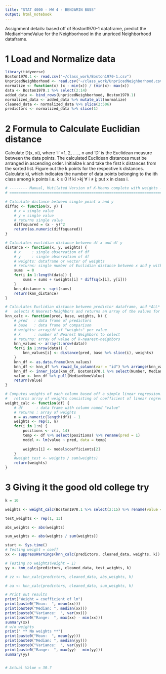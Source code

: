 ---
title: "STAT 4000 - HW 4 - BENJAMIN BUSS"
output: html_notebook
---

Assignment details: based off of Boston1970-1 dataframe, predict the MedianHomeValue for the Neighborhood in the unpriced Neighborhood dataframe.



# 1 Load and Normalize data
```{r}
library(tidyverse)
Boston1970.1 <- read.csv("~/class_work/Boston1970-1.csv")
UnpricedNeighborhood <- read.csv("~/class_work/UnpricedNeighborhood.csv")
normalize <- function(x) (x - min(x)) / (min(x)- max(x))
data <- Boston1970.1 %>% select(2:14)
added_data <- bind_rows(UnpricedNeighborhood, Boston1970.1)
normalized_data <- added_data %>% mutate_all(normalize)
cleaned_data <- normalized_data %>% slice(2:506)
predictors <- normalized_data %>% slice(1)
```




# 2 Formula to Calculate Euclidian distance

Calculate D(x, xi), where 'i' =1, 2, ….., n and 'D' is the Euclidean measure between the data points.
The calculated Euclidean distances must be arranged in ascending order.
Initialize k and take the first k distances from the sorted list.
Figure out the k points for the respective k distances.
Calculate ki, which indicates the number of data points belonging to the ith class among k points i.e. k ≥ 0
If ki >kj ∀ i ≠ j; put x in class i.
```{r}
# -------- Manual, Mutilated Version of K-Means complete with weights --------
# ============================================================================

# Calculate distance between single point x and y
diffsq <- function(x, y) {
    # x = single value
    # y = single value
    # returns single value
    diffsquared = (x - y)^2
    return(as.numeric(diffsquared))
}

# Calculates euclidian distance between df x and df y
distance <- function(x, y, weights) {
    # x     : single observation of df
    # y     : single observation of df
    # weights: dataframe or vector of weights
    # returns: single number of Euclidian distance between x and y with given weight
    sums  = 0 
    for(i in 1:length(data)) {
        sums = sums + (weights[i] * diffsq(x[i], y[i]))
    }
    knn_distance <- sqrt(sums)
    return(knn_distance)
}

# Calculates Euclidian distance between predictor dataframe, and *ALL* training values
#   selects K Nearest-Neighbors and returns an array of the values for those Neighborhoods
knn_calc <- function(pred, base, weights, k) {
    # pred   : data frame of predictors
    # base   : data frame of comparison
    # weights: array/df of "weights" per value
    # k      : number of Nearest Neighbors to select
    # returns: array of value of k-nearest-neighbors
    knn_values <- array(1:nrow(data))
    for(i in 1:nrow(data)) {
        knn_values[i] <- distance(pred, base %>% slice(i), weights)
    }
    knn_df <- as.data.frame(knn_values)
    knn_df <- knn_df %>% rowid_to_column(var = "id") %>% arrange(knn_values) %>% slice(1:k)
    knn_df <- inner_join(knn_df, Boston1970.1 %>% select(Number, MedianHomeValue), by = c("id" = "Number"))
    value <- knn_df %>% pull(MedianHomeValue)
    return(value)
}

# Computes weights of each column based off a simple linear regression. 
#   returns array of weights consisting of coefficient of linear regression.
weight_calc <- function(df) {
    # df      : data frame with column named "value"
    # returns : array of weights
    n = as.numeric(length(df)) - 1
    weights <- rep(1, n)
    for(i in 1:n) {
        positions <- c(i, 14)
        temp <- df %>% select(positions) %>% rename(pred = 1)
        model <- lm(value ~ pred, data = temp)
        
        weights[i] <- model$coefficients[2]
    }
    #weight_test <- weights / sum(weights)
    return(weights)
}
```







# 3 Giving it the good old college try
```{r, message = FALSE, warnings = FALSE}
k = 10

weights <- weight_calc(Boston1970.1 %>% select(2:15) %>% rename(value = MedianHomeValue))

test_weights <- rep(1, 13)

abs_weights <- abs(weights)

sum_weights <- abs(weights / sum(weights))

start <- Sys.time()
# Testing weight = coeff
xx <- suppressWarnings(knn_calc(predictors, cleaned_data, weights, k))

# Testing no weights(weight = 1)
yy <- knn_calc(predictors, cleaned_data, test_weights, k)

# zz <- knn_calc(predictors, cleaned_data, abs_weights, k)

# aa <- knn_calc(predictors, cleaned_data, sum_weights, k)

# Print out results
print("Weight = coefficient of lm")
print(paste0("Mean:  ", mean(xx)))
print(paste0("Median: ", median(xx)))
print(paste0("Variance:  ", var(xx)))
print(paste0("Range:  ", max(xx) - min(xx)))
summary(xx)
# w/o weights
print(" ** No weights **")
print(paste0("Mean:  ", mean(yy)))
print(paste0("Median: ", median(yy)))
print(paste0("Variance:  ", var(yy)))
print(paste0("Range:  ", max(yy) - min(yy)))
summary(yy)


# Actual Value = 30.7

```


